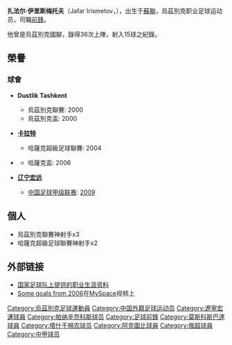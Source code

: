 {{noteta
|G1=uefa
|1=zh-hans:阿克托比;zh-hk:阿克圖比;zh-tw:阿克托比;
}}
{{Infobox Football biography
| playername= 伊里斯梅托夫
| fullname = Jafar Irismetov
| dateofbirth = {{birth date and age|1976|8|23}}
| cityofbirth = 
| image =
| countryofbirth = [[蘇聯|蘇聯]]
| height = {{Height|m=1.73}}
| position = [[前鋒_(足球)|前鋒]]
| currentclub = 
| clubnumber =
| years = 1993-95<br>1996-97<br>1998<br>1998<br>1998<br>1999<br>2000<br>2001<br>2001<br>2002<br>2003<br>2003<br>2004-05<br>2006-07<br />2008<br />2008<br />2009-
| clubs = Politotdel Toshkent<br>Dustlik Toshkent<br>[[彭拿典奈高斯|彭拿典奈高斯]]<br>Dustlik Toshkent<br>{{tsl|en|FC Chernomorets Novorossiysk||查路摩列斯}}<br>[[撒马尔罕迪纳摩足球俱乐部|撒馬爾罕戴拿模]]<br>Dustlik Toshkent<br>[[莫斯科斯巴達|莫斯科斯巴達]]<br>→ [[斯拉維亞莫茲里足球俱樂部|莫济里斯拉維亞]] (借用)<br>[[马哈奇卡拉安郅足球俱乐部|安芝]]<br>[[塔什干棉農足球俱樂部|塔什干棉農]]<br>[[克里沃羅格克里夫巴斯足球俱樂部|克拉夫巴斯]]<br>[[卡拉特足球會|卡拉特]]<br>{{tsl|en|FC Almaty||艾馬迪}}<br />[[阿克圖比足球會|阿克杜比]]<br />{{tsl|en|FC Almaty||艾馬迪}}<br />[[辽宁宏运|辽宁宏运]]
| caps(goals) =68 (24)<br>57 (57)<br>1 (0)<br>10 (8)<br>7 (1)<br>27 (19)<br>37 (45)<br>8 (0)<br>9 (3)<br>11 (0)<br>5 (3)<br>11 (1)<br>49 (22)<br>52 (34)<br />15 (2)<br>12 (4)
| nationalyears = 1997-07
| nationalteam = {{fb|UZB}}
| nationalcaps(goals) = 36 (15) 
|pcupdate = 15 August 2009
|ntupdate = 17 July 2007
}}

'''扎法尔·伊里斯梅托夫'''（Jafar Irismetov，{{bd|1976年|08月23日|||A}}），出生于[[蘇聯|蘇聯]]，烏茲別克职业足球运动员，司職[[前鋒_(足球)|前鋒]]。

他曾是烏茲別克國腳，錄得36次上陣，射入15球之紀錄。

==榮譽==
===球會===
* {{flagicon|UZB}} '''Dustlik Tashkent'''
** 烏茲別克聯賽: 2000
** 烏茲別克盃: 2000

* {{flagicon|KAZ}} '''[[卡拉特足球會|卡拉特]]'''
** 哈薩克超級足球聯賽: 2004

* {{flagicon|KAZ}} '''{{tsl|en|FC Almaty||艾馬迪}}'''
** 哈薩克盃: 2006

* {{flagicon|CHN}} '''[[辽宁足球俱乐部|辽宁宏远]]'''
** [[中国足球甲级联赛|中国足球甲级联赛]]: [[2009年中国足球甲级联赛|2009]]

==個人==
* 烏茲別克聯賽神射手x3
* 哈薩克超級足球聯賽神射手x2

==外部链接==
*[http://www.national-football-teams.com/v2/player.php?id=7322 国家足球队上提供的职业生涯资料] {{Wayback|url=http://www.national-football-teams.com/v2/player.php?id=7322 |date=20070929122411 }}
*[http://vids.myspace.com/index.cfm?fuseaction=vids.individual&VideoID=51158551 Some goals from 2006]{{dead link|date=2017年12月 |bot=InternetArchiveBot |fix-attempted=yes }}在[[MySpace|MySpace]]视频上

{{DEFAULTSORT:Irismetov, Jafar}}
[[Category:烏茲別克足球運動員|Category:烏茲別克足球運動員]]
[[Category:中国外籍足球运动员|Category:中国外籍足球运动员]]
[[Category:遼寧宏運球員|Category:遼寧宏運球員]]
[[Category:帕纳辛奈科斯球员|Category:帕纳辛奈科斯球员]]
[[Category:足球前鋒|Category:足球前鋒]]
[[Category:莫斯科斯巴達球員|Category:莫斯科斯巴達球員]]
[[Category:塔什干棉农球员|Category:塔什干棉农球员]]
[[Category:阿克圖比球員|Category:阿克圖比球員]]
[[Category:俄超球員|Category:俄超球員]]
[[Category:中甲球员|Category:中甲球员]]